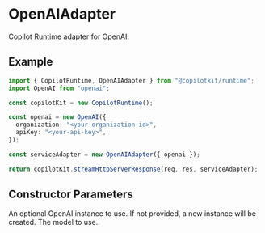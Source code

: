
# OpenAIAdapter

Copilot Runtime adapter for OpenAI.

## Example

```ts
import { CopilotRuntime, OpenAIAdapter } from "@copilotkit/runtime";
import OpenAI from "openai";

const copilotKit = new CopilotRuntime();

const openai = new OpenAI({
  organization: "<your-organization-id>",
  apiKey: "<your-api-key>",
});

const serviceAdapter = new OpenAIAdapter({ openai });

return copilotKit.streamHttpServerResponse(req, res, serviceAdapter);
```

## Constructor Parameters

<PropertyReference name="openai" type="OpenAI">
  An optional OpenAI instance to use. If not provided, a new instance will be created.
</PropertyReference>

<PropertyReference name="model" type="string">
  The model to use.
</PropertyReference>


